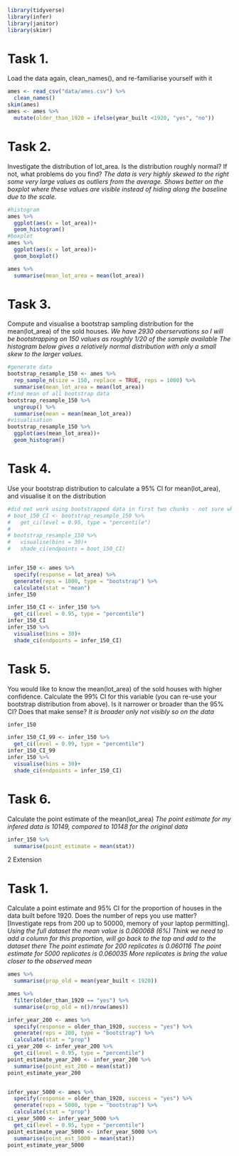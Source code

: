 ```r
library(tidyverse)
library(infer)
library(janitor)
library(skimr)
```
# Task 1.

Load the data again, clean_names(), and re-familiarise yourself with it
```r
ames <- read_csv("data/ames.csv") %>% 
  clean_names()
skim(ames)
ames <- ames %>% 
  mutate(older_than_1920 = ifelse(year_built <1920, "yes", "no"))
```
# Task 2.

Investigate the distribution of lot_area. Is the distribution roughly normal? If not, what problems do you find?
_The data is very highly skewed to the right some very large values as outliers from the average. Shows better on the boxplot where these values are visible instead of hiding along the baseline due to the scale._
```r
#histogram
ames %>% 
  ggplot(aes(x = lot_area))+
  geom_histogram()
#boxplot
ames %>% 
  ggplot(aes(x = lot_area))+
  geom_boxplot()

ames %>% 
  summarise(mean_lot_area = mean(lot_area))

```
# Task 3.

Compute and visualise a bootstrap sampling distribution for the mean(lot_area) of the sold houses.
_We have 2930 oberservations so I will be bootstrapping on 150 values as roughly 1/20 of the sample available_
_The histogram below gives a relatively normal distribution with only a small skew to the larger values._
```r
#generate data
bootstrap_resample_150 <- ames %>% 
  rep_sample_n(size = 150, replace = TRUE, reps = 1000) %>% 
  summarise(mean_lot_area = mean(lot_area))
#find mean of all bootstrap data
bootstrap_resample_150 %>% 
  ungroup() %>% 
  summarise(mean = mean(mean_lot_area))
#visualisation
bootstrap_resample_150 %>% 
  ggplot(aes(mean_lot_area))+
  geom_histogram()
```

# Task 4.

Use your bootstrap distribution to calculate a 95% CI for mean(lot_area), and visualise it on the distribution

```r
#did not work using bootstrapped data in first two chunks - not sure why
# boot_150_CI <- bootstrap_resample_150 %>% 
#   get_ci(level = 0.95, type = "percentile")
#   
# bootstrap_resample_150 %>% 
#   visualise(bins = 30)+
#   shade_ci(endpoints = boot_150_CI)


infer_150 <- ames %>% 
  specify(response = lot_area) %>% 
  generate(reps = 1000, type = "bootstrap") %>% 
  calculate(stat = "mean")
infer_150

infer_150_CI <- infer_150 %>% 
  get_ci(level = 0.95, type = "percentile")
infer_150_CI
infer_150 %>% 
  visualise(bins = 30)+
  shade_ci(endpoints = infer_150_CI)
```

# Task 5.
You would like to know the mean(lot_area) of the sold houses with higher confidence. Calculate the 99% CI for this variable (you can re-use your bootstrap distribution from above). Is it narrower or broader than the 95% CI? Does that make sense?
_It is broader only not visibly so on the data_
```r
infer_150

infer_150_CI_99 <- infer_150 %>% 
  get_ci(level = 0.99, type = "percentile")
infer_150_CI_99
infer_150 %>% 
  visualise(bins = 30)+
  shade_ci(endpoints = infer_150_CI)

```


# Task 6.
Calculate the point estimate of the mean(lot_area)
_The point estimate for my infered data is 10149, compared to 10148 for the original data_
```r
infer_150 %>% 
  summarise(point_estimate = mean(stat))

```


2 Extension


# Task 1.
Calculate a point estimate and 95% CI for the proportion of houses in the data built before 1920. Does the number of reps you use matter? [Investigate reps from 200 up to 50000, memory of your laptop permitting].
_Using the full dataset the mean value is 0.060068 (6%)_
_Think we need to add a column for this proportion, will go back to the top and add to the dataset there_
_The point estimate for 200 replicates is 0.060116_
_The point estimate for 5000 replicates is 0.060035_
_More replicates is bring the value closer to the observed mean_
```r
ames %>% 
  summarise(prop_old = mean(year_built < 1920))

ames %>% 
  filter(older_than_1920 == "yes") %>% 
  summarise(prop_old = n()/nrow(ames))

infer_year_200 <- ames %>% 
  specify(response = older_than_1920, success = "yes") %>% 
  generate(reps = 200, type = "bootstrap") %>% 
  calculate(stat = "prop")
ci_year_200 <- infer_year_200 %>% 
  get_ci(level = 0.95, type = "percentile")
point_estimate_year_200 <- infer_year_200 %>% 
  summarise(point_est_200 = mean(stat))
point_estimate_year_200


infer_year_5000 <- ames %>% 
  specify(response = older_than_1920, success = "yes") %>% 
  generate(reps = 5000, type = "bootstrap") %>% 
  calculate(stat = "prop")
ci_year_5000 <- infer_year_5000 %>% 
  get_ci(level = 0.95, type = "percentile")
point_estimate_year_5000 <- infer_year_5000 %>% 
  summarise(point_est_5000 = mean(stat))
point_estimate_year_5000
```



